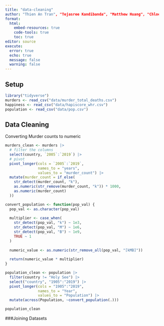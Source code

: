 ```yaml
---
title: "data-cleaning"
author: "Thien An Tran", "Tejasree Kandibanda", "Matthew Huang", "Chloe Anbarcioglu"
format: 
  html:
    embed-resources: true
    code-tools: true
    toc: true
editor: source
execute: 
  error: true
  echo: true
  message: false
  warning: false
---
```


## Setup

```r
library("tidyverse")
murders <- read_csv("data/murder_total_deaths.csv")
happiness <- read_csv("data/hapiscore_whr.csv")
population <- read_csv("data/pop.csv")
```

## Data Cleaning

Converting Murder counts to numeric
```r
murders_clean <- murders |> 
  # filter the columns
  select(country, `2005`:`2019`) |> 
  # pivot
  pivot_longer(cols = `2005`:`2019`,
               names_to = "years",
               values_to = "murder_count") |> 
  mutate(murder_count = if_else(
    str_detect(murder_count, "k"),
    as.numeric(str_remove(murder_count, "k")) * 1000,
    as.numeric(murder_count)
  ))
```

```r
convert_population <- function(pop_val) {
  pop_val <- as.character(pop_val)
  
  multiplier <- case_when(
    str_detect(pop_val, "k") ~ 1e3,
    str_detect(pop_val, "M") ~ 1e6,
    str_detect(pop_val, "B") ~ 1e9,
    TRUE ~ 1
  )
  
  numeric_value <- as.numeric(str_remove_all(pop_val, "[kMB]"))
  
  return(numeric_value * multiplier)
}

population_clean <- population |>
  filter(country != "Holy See") |>
  select("country", "1905":"2019") |>
  pivot_longer(cols = "1905":"2019",
               names_to = "Year",
               values_to = "Population") |>
  mutate(across(Population, ~convert_population(.)))

population_clean
```

###Joining Datasets
